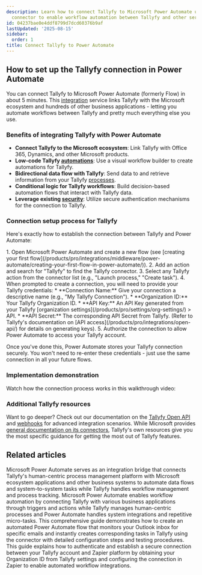 ```yaml
---
description: Learn how to connect Tallyfy to Microsoft Power Automate using the Tallyfy
  connector to enable workflow automation between Tallyfy and other services.
id: 04237bae0e4ddf8799d7dcd60376b9af
lastUpdated: '2025-08-15'
sidebar:
  order: 1
title: Connect Tallyfy to Power Automate
---
```



## How to set up the Tallyfy connection in Power Automate

You can connect Tallyfy to Microsoft Power Automate (formerly Flow) in about 5 minutes. This [integration](/products/pro/integrations/) service links Tallyfy with the Microsoft ecosystem and hundreds of other business applications - letting you automate workflows between Tallyfy and pretty much everything else you use.

### Benefits of integrating Tallyfy with Power Automate

- **Connect Tallyfy to the Microsoft ecosystem**: Link Tallyfy with Office 365, Dynamics, and other Microsoft products.
- **Low-code Tallyfy [automations](/products/pro/documenting/templates/automations/)**: Use a visual workflow builder to create automations for Tallyfy.
- **Bidirectional data flow with Tallyfy**: Send data to and retrieve information from your Tallyfy [processes](/products/pro/tracking-and-tasks/processes/).
- **Conditional logic for Tallyfy workflows**: Build decision-based automation flows that interact with Tallyfy data.
- **Leverage existing [security](/products/pro/compliance/)**: Utilize secure authentication mechanisms for the connection to Tallyfy.

### Connection setup process for Tallyfy

Here's exactly how to establish the connection between Tallyfy and Power Automate:

<Steps>
1. Open Microsoft Power Automate and create a new flow (see [creating your first flow](/products/pro/integrations/middleware/power-automate/creating-your-first-flow-in-power-automate/)).
2. Add an action and search for "Tallyfy" to find the Tallyfy connector.
3. Select any Tallyfy action from the connector list (e.g., "Launch process," "Create task").
4. When prompted to create a connection, you will need to provide your Tallyfy credentials:
    *   **Connection Name:** Give your connection a descriptive name (e.g., "My Tallyfy Connection").
    *   **Organization ID:** Your Tallyfy Organization ID.
    *   **API Key:** An API Key generated from your Tallyfy [organization settings](/products/pro/settings/org-settings/) > API.
    *   **API Secret:** The corresponding API Secret from Tallyfy.
    (Refer to Tallyfy's documentation on [API access](/products/pro/integrations/open-api/) for details on generating keys).
5. Authorize the connection to allow Power Automate to access your Tallyfy account.
</Steps>

Once you've done this, Power Automate stores your Tallyfy connection securely. You won't need to re-enter these credentials - just use the same connection in all your future flows.

### Implementation demonstration

Watch how the connection process works in this walkthrough video:

<lite-vimeo videoid="347324914"></lite-vimeo>

### Additional Tallyfy resources

Want to go deeper? Check out our documentation on the [Tallyfy Open API](/products/pro/integrations/open-api/) and [webhooks](/products/pro/integrations/webhooks/) for advanced integration scenarios. While Microsoft provides [general documentation on its connectors](https://docs.microsoft.com/en-us/connectors/tallyfy/), Tallyfy's own resources give you the most specific guidance for getting the most out of Tallyfy features.


## Related articles
<CardGrid>
<LinkTitleCard header="<b>Middleware > Power Automate</b>" href="/products/pro/integrations/middleware/power-automate/" > Microsoft Power Automate serves as an integration bridge that connects Tallyfy's human-centric process management platform with Microsoft ecosystem applications and other business systems to automate data flows and system-to-system tasks while Tallyfy handles workflow management and process tracking. </LinkTitleCard>
<LinkTitleCard header="<b>Power Automate > Understanding Power Automate basics</b>" href="/products/pro/integrations/middleware/power-automate/understanding-power-automate-basics/" > Microsoft Power Automate enables workflow automation by connecting Tallyfy with various business applications through triggers and actions while Tallyfy manages human-centric processes and Power Automate handles system integrations and repetitive micro-tasks. </LinkTitleCard>
<LinkTitleCard header="<b>Power Automate > Creating your first flow in Power Automate</b>" href="/products/pro/integrations/middleware/power-automate/creating-your-first-flow-in-power-automate/" > This comprehensive guide demonstrates how to create an automated Power Automate flow that monitors your Outlook inbox for specific emails and instantly creates corresponding tasks in Tallyfy using the connector with detailed configuration steps and testing procedures. </LinkTitleCard>
<LinkTitleCard header="<b>Zapier > Connect Tallyfy to Zapier</b>" href="/products/pro/integrations/middleware/zapier/how-to-connect-your-tallyfy-account-to-zapier/" > This guide explains how to authenticate and establish a secure connection between your Tallyfy account and Zapier platform by obtaining your Organization ID from Tallyfy settings and configuring the connection in Zapier to enable automated workflow integrations. </LinkTitleCard>
</CardGrid>